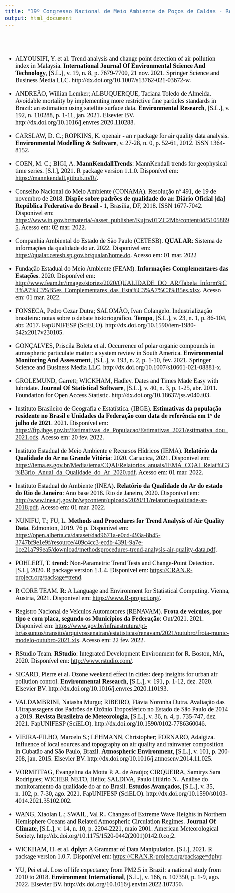 ```yaml
---
title: "19º Congresso Nacional de Meio Ambiente de Poços de Caldas - References"
output: html_document
---
```

<style>
body {
  color: black;
  font-family: Times;
  font-size: 20px;
}
pre {
  background-color: lightgreen;
}
#TOC {
  color: darkblue;
  font-family: Times;
  font-size: 14px;
  border-color: black;
}
#header {
  color: gold;
  align: center;
}
</style>

<br>
<br>

* ALYOUSIFI, Y. et al. Trend analysis and change point detection of air pollution index in
Malaysia. **International Journal Of Environmental Science And Technology**, [S.L.], v. 19, n.
8, p. 7679-7700, 21 nov. 2021. Springer Science and Business Media LLC.
http://dx.doi.org/10.1007/s13762-021-03672-w.

* ANDREÃO, Willian Lemker; ALBUQUERQUE, Taciana Toledo de Almeida. Avoidable
mortality by implementing more restrictive fine particles standards in Brazil: an estimation using
satellite surface data. **Environmental Research**, [S.L.], v. 192, n. 110288, p. 1-11, jan. 2021.
Elsevier BV. http://dx.doi.org/10.1016/j.envres.2020.110288.
* CARSLAW, D. C.; ROPKINS, K. openair - an r package for air quality data analysis.
**Environmental Modelling & Software**, v. 27-28, n. 0, p. 52-61, 2012. ISSN 1364-8152.

* COEN, M. C.; BIGI, A. **MannKendallTrends**: MannKendall trends for geophysical time
series. [S.l.], 2021. R package version 1.1.0. Disponível em: <https://mannkendall.github.io/R/>.

* Conselho Nacional do Meio Ambiente (CONAMA). Resolução nº 491, de 19 de novembro de 2018. **Dispõe sobre padrões de qualidade do ar. Diário Oficial [da] República Federativa do Brasil** - 1, Brasília, DF, 2018. ISSN 1677-7042. Disponível em:
<https://www.in.gov.br/materia/-/asset_publisher/Kujrw0TZC2Mb/content/id/51058895>. Acesso
em: 02 mar. 2022.

* Companhia Ambiental do Estado de São Paulo (CETESB). **QUALAR**: Sistema de informações
da qualidade do ar. 2022. Disponível em: <https://qualar.cetesb.sp.gov.br/qualar/home.do>.
Acesso em: 01 mar. 2022

* Fundação Estadual do Meio Ambiente (FEAM). **Informações Complementares das Estações**. 2020. Disponível em:
<http://www.feam.br/images/stories/2020/QUALIDADE_DO_AR/Tabela_Inform%C3%A7%C3%B5es_Complementares_das_Esta%C3%A7%C3%B5es.xlsx>. Acesso em: 01 mar. 2022.

* FONSECA, Pedro Cezar Dutra; SALOMÃO, Ivan Colangelo. Industrialização brasileira: notas sobre o debate historiográfico. **Tempo**, [S.L.], v. 23, n. 1, p. 86-104, abr. 2017. FapUNIFESP (SciELO). http://dx.doi.org/10.1590/tem-1980-542x2017v230105.

* GONÇALVES, Priscila Boleta et al. Occurrence of polar organic compounds in atmospheric particulate matter: a system review in South America. **Environmental Monitoring And Assessment**, [S.L.], v. 193, n. 2, p. 1-10, fev. 2021. Springer Science and Business Media LLC. http://dx.doi.org/10.1007/s10661-021-08881-x.

* GROLEMUND, Garrett; WICKHAM, Hadley. Dates and Times Made Easy with lubridate. **Journal Of Statistical Software**, [S.L.], v. 40, n. 3, p. 1-25, abr. 2011. Foundation for Open Access Statistic. http://dx.doi.org/10.18637/jss.v040.i03.

* Instituto Brasileiro de Geografia e Estatística. (IBGE). **Estimativas da população residente no Brasil e Unidades da Federação com data de referência em 1º de julho de 2021**. 2021. Disponível em: <https://ftp.ibge.gov.br/Estimativas_de_Populacao/Estimativas_2021/estimativa_dou_2021.ods>. Acesso em: 20 fev. 2022.

* Instituto Estadual de Meio Ambiente e Recursos Hídricos (IEMA). **Relatório da Qualidade do Ar na Grande Vitória**: 2020. Cariacica, 2021. Disponível em: <https://iema.es.gov.br/Media/iema/CQAI/Relatorios_anuais/IEMA_CQAI_Relat%C3%B3rio_Anual_da_Qualidade_do_Ar_2020.pdf>. Acesso em: 01 mar. 2022.

* Instituto Estadual do Ambiente (INEA). **Relatório da Qualidade do Ar do estado do Rio de Janeiro**: Ano base 2018. Rio de Janeiro, 2020. Disponível em: <http://www.inea.rj.gov.br/wpcontent/uploads/2020/11/relatorio-qualidade-ar-2018.pdf>. Acesso em: 01 mar. 2022.

* NUNIFU, T.; FU, L. **Methods and Procedures for Trend Analysis of Air Quality Data**. Edmonton, 2019. 76 p. Disponível em: <https://open.alberta.ca/dataset/dad9671a-e0cd-493a-8b45-3747bf9e1e9f/resource/409c4cc3-ecdb-4391-9a7e-1ce21a799ea5/download/methodsprocedures-trend-analysis-air-quality-data.pdf>.

* POHLERT, T. **trend**: Non-Parametric Trend Tests and Change-Point Detection. [S.l.], 2020. R package version 1.1.4. Disponível em: <https://CRAN.R-project.org/package=trend>.

* R CORE TEAM. **R**: A Language and Environment for Statistical Computing. Vienna, Austria, 2021. Disponível em: <https://www.R-project.org/>.

* Registro Nacional de Veículos Automotores (RENAVAM). **Frota de veículos, por tipo e com placa, segundo os Municípios da Federação**: Out/2021. 2021. Disponível em: <https://www.gov.br/infraestrutura/pt-br/assuntos/transito/arquivossenatran/estatisticas/renavam/2021/outubro/frota-munic-modelo-outubro-2021.xls>. Acesso em: 22 fev. 2022.

* RStudio Team. **RStudio**: Integrated Development Environment for R. Boston, MA, 2020. Disponível em: <http://www.rstudio.com/>.

* SICARD, Pierre et al. Ozone weekend effect in cities: deep insights for urban air pollution control. **Environmental Research**, [S.L.], v. 191, p. 1-12, dez. 2020. Elsevier BV. http://dx.doi.org/10.1016/j.envres.2020.110193.

* VALDAMBRINI, Natasha Murgu; RIBEIRO, Flávia Noronha Dutra. Avaliação das Ultrapassagens dos Padrões de Ozônio Troposférico no Estado de São Paulo de 2014 a 2019. **Revista Brasileira de Meteorologia**, [S.L.], v. 36, n. 4, p. 735-747, dez. 2021. FapUNIFESP (SciELO). http://dx.doi.org/10.1590/0102-7786360046.

* VIEIRA-FILHO, Marcelo S.; LEHMANN, Christopher; FORNARO, Adalgiza. Influence of local sources and topography on air quality and rainwater composition in Cubatão and São Paulo, Brazil. **Atmospheric Environment**, [S.L.], v. 101, p. 200-208, jan. 2015. Elsevier BV. http://dx.doi.org/10.1016/j.atmosenv.2014.11.025.

* VORMITTAG, Evangelina da Motta P. A. de Araújo; CIRQUEIRA, Samirys Sara Rodrigues; WICHER NETO, Hélio; SALDIVA, Paulo Hilário N.. Análise do monitoramento da qualidade do ar no Brasil. **Estudos Avançados**, [S.L.], v. 35, n. 102, p. 7-30, ago. 2021. FapUNIFESP (SciELO). http://dx.doi.org/10.1590/s0103-4014.2021.35102.002.

* WANG, Xiaolan L.; SWAIL, Val R.. Changes of Extreme Wave Heights in Northern Hemisphere Oceans and Related Atmospheric Circulation Regimes. **Journal Of Climate**, [S.L.], v. 14, n. 10, p. 2204-2221, maio 2001. American Meteorological Society. http://dx.doi.org/10.1175/1520-0442(2001)0142.0.co;2.

* WICKHAM, H. et al. **dplyr**: A Grammar of Data Manipulation. [S.l.], 2021. R package version 1.0.7. Disponível em: <https://CRAN.R-project.org/package=dplyr>.

* YU, Pei et al. Loss of life expectancy from PM2.5 in Brazil: a national study from 2010 to 2018. **Environment International**, [S.L.], v. 166, n. 107350, p. 1-9, ago. 2022. Elsevier BV. http://dx.doi.org/10.1016/j.envint.2022.107350.